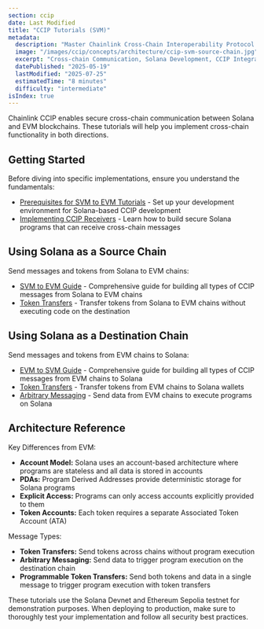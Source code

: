 ```yaml
---
section: ccip
date: Last Modified
title: "CCIP Tutorials (SVM)"
metadata:
  description: "Master Chainlink Cross-Chain Interoperability Protocol (CCIP) on Solana Virtual Machine (SVM) blockchains. Learn to build secure cross-chain applications, implement CCIP receivers, send tokens and messages between Solana and EVM chains."
  image: "/images/ccip/concepts/architecture/ccip-svm-source-chain.jpg"
  excerpt: "Cross-chain Communication, Solana Development, CCIP Integration, Token Transfers, Message Passing, Anchor Framework, Solana CLI, Rust, TypeScript, CCIP Router"
  datePublished: "2025-05-19"
  lastModified: "2025-07-25"
  estimatedTime: "8 minutes"
  difficulty: "intermediate"
isIndex: true
---
```



Chainlink CCIP enables secure cross-chain communication between Solana and EVM blockchains. These tutorials will help you implement cross-chain functionality in both directions.

## Getting Started

Before diving into specific implementations, ensure you understand the fundamentals:

- [Prerequisites for SVM to EVM Tutorials](/ccip/tutorials/svm/source/prerequisites) - Set up your development environment for Solana-based CCIP development
- [Implementing CCIP Receivers](/ccip/tutorials/svm/receivers) - Learn how to build secure Solana programs that can receive cross-chain messages

## Using Solana as a Source Chain

Send messages and tokens from Solana to EVM chains:

- [SVM to EVM Guide](/ccip/tutorials/svm/source) - Comprehensive guide for building all types of CCIP messages from Solana to EVM chains
- [Token Transfers](/ccip/tutorials/svm/source/token-transfers) - Transfer tokens from Solana to EVM chains without executing code on the destination

## Using Solana as a Destination Chain

Send messages and tokens from EVM chains to Solana:

- [EVM to SVM Guide](/ccip/tutorials/svm/destination) - Comprehensive guide for building all types of CCIP messages from EVM chains to Solana
- [Token Transfers](/ccip/tutorials/svm/destination/token-transfers) - Transfer tokens from EVM chains to Solana wallets
- [Arbitrary Messaging](/ccip/tutorials/svm/destination/arbitrary-messaging) - Send data from EVM chains to execute programs on Solana

## Architecture Reference

Key Differences from EVM:

- **Account Model:** Solana uses an account-based architecture where programs are stateless and all data is stored in accounts
- **PDAs:** Program Derived Addresses provide deterministic storage for Solana programs
- **Explicit Access:** Programs can only access accounts explicitly provided to them
- **Token Accounts:** Each token requires a separate Associated Token Account (ATA)

Message Types:

- **Token Transfers:** Send tokens across chains without program execution
- **Arbitrary Messaging:** Send data to trigger program execution on the destination chain
- **Programmable Token Transfers:** Send both tokens and data in a single message to trigger program execution with token transfers

<Aside type="note">
  These tutorials use the Solana Devnet and Ethereum Sepolia testnet for demonstration purposes. When deploying to
  production, make sure to thoroughly test your implementation and follow all security best practices.
</Aside>
